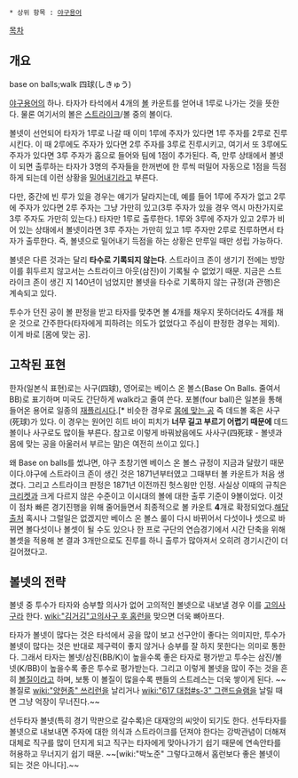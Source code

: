  * 상위 항목 : [[야구용어]]

[[목차]]
== 개요 ==
base on balls;walk
四球(しきゅう)

[[야구용어]]의 하나. 타자가 타석에서 4개의 [[볼]] 카운트를 얻어내 1루로 나가는 것을 뜻한다. 물론 여기서의 볼은 [[스트라이크]]/볼 중의 볼이다.

볼넷이 선언되어 타자가 1루로 나갈 때 이미 1루에 주자가 있다면 1루 주자를 2루로 진루시킨다. 이 때 2루에도 주자가 있다면 2루 주자를 3루로 진루시키고, 여기서 또 3루에도 주자가 있다면 3루 주자가 홈으로 들어와 팀에 1점이 추가된다. 즉, 만루 상태에서 볼넷이 되면 출루하는 타자가 3명의 주자들을 한꺼번에 한 루씩 떠밀어 자동으로 1점을 득점하게 되는데 이런 상황을 [[밀어내기]]라고 부른다.

다만, 중간에 빈 루가 있을 경우는 얘기가 달라지는데, 예를 들어 1루에 주자가 없고 2루에 주자가 있다면 2루 주자는 그냥 가만히 있고(3루 주자가 있을 경우 역시 마찬가지로 3루 주자도 가만히 있는다.) 타자만 1루로 출루한다. 1루와 3루에 주자가 있고 2루가 비어 있는 상태에서 볼넷이라면 3루 주자는 가만히 있고 1루 주자만 2루로 진루하면서 타자가 출루한다. 즉, 볼넷으로 밀어내기 득점을 하는 상황은 만루일 때만 성립 가능하다.

볼넷은 다른 것과는 달리 '''타수로 기록되지 않는다'''. 스트라이크 존이 생기기 전에는 방망이를 휘두르지 않고서는 스트라이크 아웃(삼진)이 기록될 수 없었기 때문. 지금은 스트라이크 존이 생긴 지 140년이 넘었지만 볼넷을 타수로 기록하지 않는 규정(과 관행)은 계속되고 있다.

투수가 던진 공이 볼 판정을 받고 타자를 맞추면 볼 4개를 채우지 못하더라도 4개를 채운 것으로 간주한다(타자에게 피하려는 의도가 없었다고 주심이 판정한 경우는 제외). 이게 바로 [몸에 맞는 공].

== 고착된 표현 ==
한자(일본식 표현)로는 사구(四球), 영어로는 베이스 온 볼스(Base On Balls. 줄여서 BB)로 표기하며 미국도 간단하게 walk라고 줄여 쓴다. 포볼(four ball)은 일본을 통해 들어온 용어로 일종의 [[재플리시]]다.[* 비슷한 경우로 [[몸에 맞는 공]] 즉 데드볼 혹은 사구(死球)가 있다. 이 경우는 원어인 히트 바이 피치가 '''너무 길고 부르기 어렵기 때문에''' 데드볼이나 사구로도 많이들 부른다. 참고로 이렇게 바꿔놨음에도 사사구(四死球 - 볼넷과 몸에 맞는 공을 아울러서 부르는 말)은 여전히 쓰이고 있다.]

왜 Base on balls를 썼냐면, 야구 초창기엔 베이스 온 볼스 규정이 지금과 달랐기 때문이다.야구에 스트라이크 존이 생긴 것은 1871년부터였고 그때부터 볼 카운트가 처음 생겼다. 그리고 스트라이크 판정은 1871년 이전까진 헛스윙만 인정. 사실상 이때의 규칙은 [[크리켓]]과 크게 다르지 않은 수준이고 이시대의 볼에 대한 출루 기준이 9볼이었다. 이것이 점차 빠른 경기진행을 위해 줄어들면서 최종적으로 볼 카운트 '''4'''개로 확정되었다.[http://blog.naver.com/PostView.nhn?blogId=ht98&logNo=40057572248&parentCategoryNo=5&viewDate=&currentPage=1&listtype=0&from=postList 해당 출처] 혹시나 그럴일은 없겠지만 베이스 온 볼스 룰이 다시 바뀌어서 다섯이나 셋으로 바뀌면 볼다섯이나 볼셋이 될 수도 있으나 한 프로 구단의 연습경기에서 시간 단축을 위해 볼셋을 적용해 본 결과 3개만으로도 진루를 하니 출루가 많아져서 오히려 경기시간이 더 길어졌다고.

== 볼넷의 전략 ==
볼넷 중 투수가 타자와 승부할 의사가 없어 고의적인 볼넷으로 내보낼 경우 이를 [[고의사구]]라 한다. [[wiki:"김거김"고의사구 후 홈런]]을 맞으면 더욱 뼈아프다.

타자가 볼넷이 많다는 것은 타석에서 공을 많이 보고 선구안이 좋다는 의미지만, 투수가 볼넷이 많다는 것은 반대로 제구력이 좋지 않거나 승부를 잘 하지 못한다는 의미로 통한다. 그래서 타자는 볼넷/삼진(BB/K)이 높을수록 좋은 타자로 평가받고 투수는 삼진/볼넷(K/BB)이 높을수록 좋은 투수로 평가받는다. 그리고 이렇게 볼넷을 많이 주는 것을 흔히 [[볼질]]이라고 하며, 보통 이 볼질이 많을수록 팬들의 스트레스는 더욱 쌓이게 된다. ~~볼질로 [[wiki:"양현종" 쓰리런]]을 날리거나 [[wiki:"617 대첩#s-3" 그랜드슬램]]을 날릴 때면 그냥 억장이 무너진다.~~

선두타자 볼넷(특히 경기 막판으로 갈수록)은 대재앙의 씨앗이 되기도 한다. 선두타자를 볼넷으로 내보내면 주자에 대한 의식과 스트라이크를 던져야 한다는 강박관념이 더해져 대체로 직구를 많이 던지게 되고 직구는 타자에게 맞아나가기 쉽기 때문에 연속안타를 허용하고 무너지기 쉽기 때문. ~~[wiki:"박노준" 그렇다고해서 홈런보다 좋은 볼넷이 되는 것은 아니다].~~
